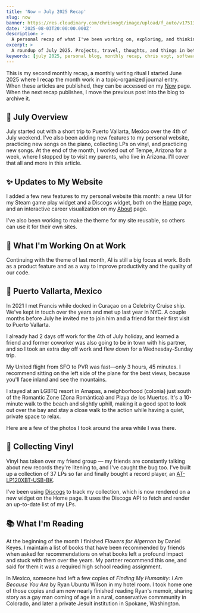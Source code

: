 ```yaml
---
title: 'Now — July 2025 Recap'
slug: now
banner: https://res.cloudinary.com/chrisvogt/image/upload/f_auto/v1751343485/chrisvogt-me/thumbnails/now-page.webp
date: '2025-08-03T20:00:00.000Z'
description: >
  A personal recap of what I've been working on, exploring, and thinking about in July 2025.
excerpt: >
  A roundup of July 2025. Projects, travel, thoughts, and things in between.
keywords: [july 2025, personal blog, monthly recap, chris vogt, software projects, music practice, travel highlights]
---
```



This is my second monthly recap, a monthly writing ritual I started June 2025 where I recap the month work in a topic-organized journal entry. When these articles are published, they can be accessed on my [Now](/now) page. When the next recap publishes, I move the previous post into the blog to archive it.

## 🎯 July Overview

July started out with a short trip to Puerto Vallarta, Mexico over the 4th of July weekend. I've also been adding new features to my personal website, practicing new songs on the piano, collecting LPs on vinyl, and practicing new songs. At the end of the month, I worked out of Tempe, Arizona for a week, where I stopped by to visit my parents, who live in Arizona. I'll cover that all and more in this article.

## ✨ Updates to My Website

I added a few new features to my personal website this month: a new UI for my Steam game play widget and a Discogs widget, both on the [Home](/) page, and an interactive career visualization on my [About](/about) page.

I've also been working to make the theme for my site reusable, so others can use it for their own sites.

## 💼 What I'm Working On at Work

Continuing with the theme of last month, AI is still a big focus at work. Both as a product feature and as a way to improve productivity and the quality of our code.

## 🌴 Puerto Vallarta, Mexico

In 2021 I met Francis while docked in Curaçao on a Celebrity Cruise ship. We've kept in touch over the years and met up last year in NYC. A couple months before July he invited me to join him and a friend for their first visit to Puerto Vallarta.

I already had 2 days off work for the 4th of July holiday, and learned a friend and former coworker was also going to be in town with his partner, and so I took an extra day off work and flew down for a Wednesday-Sunday trip.

My United flight from SFO to PVR was fast—only 3 hours, 45 minutes. I recommend sitting on the left side of the plane for the best views, because you'll face inland and see the mountains.

<PhotoGallery photos={pvrFlight} />

I stayed at an LGBTQ resort in Amapas, a neighborhood (colonia) just south of the Romantic Zone (Zona Romántica) and Playa de los Muertos. It's a 10-minute walk to the beach and slightly uphill, making it a good spot to look out over the bay and stay a close walk to the action while having a quiet, private space to relax.

<PhotoGallery photos={pvrHotel} />

Here are a few of the photos I took around the area while I was there.

<PhotoGallery photos={pvrZonaRomantica} />

## 🎵 Collecting Vinyl

Vinyl has taken over my friend group — my friends are constantly talking about new records they're litening to, and I've caught the bug too. I've built up a collection of 37 LPs so far and finally bought a record player, an [AT-LP120XBT-USB-BK](https://www.audio-technica.com/en-us/at-lp120xbt-usb).

I've been using [Discogs](https://www.discogs.com/) to track my collection, which is now rendered on a new widget on the Home page. It uses the Discogs API to fetch and render an up-to-date list of my LPs.

<PhotoGallery photos={vinylCollection} />

## 📚 What I'm Reading

At the beginning of the month I finished _Flowers for Algernon_ by Daniel Keyes. I maintain a list of books that have been recommended by friends when asked for recommendations on what books left a profound impact and stuck with them over the years. My partner recommend this one, and said for them it was a required high school reading assignment.

In Mexico, someone had left a few copies of _Finding My Humanity: I Am Because You Are_ by Ryan Ubuntu Wilson in my hotel room. I took home one of those copies and am now nearly finished reading Ryan's memoir, sharing story as a gay man coming of age in a rural, conservative commmunity in Colorado, and later a private Jesuit institution in Spokane, Washington.
